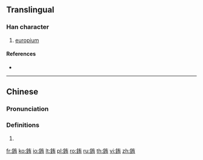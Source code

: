{{character info/new}}
{{also|铕}}
==Translingual==

===Han character===
{{Han char|rn=167|rad=金|as=06|sn=14|four=84127|canj=CKB}}

# [[europium]]

====References====
* {{Han ref|kx=1305.211|dkj=40409|hdz=64194.100|uh=92AA|ud=37546|bh=E47D|bd=58493}}

----

==Chinese==
{{zh-forms|s=铕}}

===Pronunciation===
{{zh-pron
|m=yǒu
|c=jau5
|cat=
}}

===Definitions===
{{zh-hanzi}}

# {{rfdef|zh}}

[[fr:銪]]
[[ko:銪]]
[[io:銪]]
[[lt:銪]]
[[pl:銪]]
[[ro:銪]]
[[ru:銪]]
[[th:銪]]
[[vi:銪]]
[[zh:銪]]